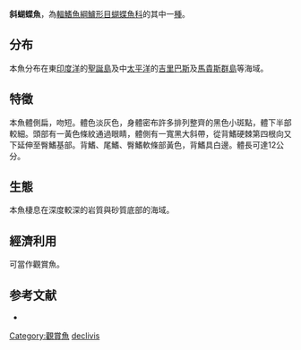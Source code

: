 {{Speciesbox
| name = 斜蝴蝶魚
| image =
| status = LC
| status_system = iucn3.1
| genus = Chaetodon
| species = declivis
| authority = {{le|Randall|John Ernest Randall}}, 1975
| synonyms = 
}}
'''斜蝴蝶魚'''，為[[輻鰭魚綱|輻鰭魚綱]][[鱸形目|鱸形目]][[蝴蝶魚科|蝴蝶魚科]]的其中一[[種|種]]。

==分布==
本魚分布在東[[印度洋|印度洋]]的[[聖誕島|聖誕島]]及中[[太平洋|太平洋]]的[[吉里巴斯|吉里巴斯]]及[[馬貴斯群島|馬貴斯群島]]等海域。

==特徵==
本魚體側扁，吻短。體色淡灰色，身體密布許多排列整齊的黑色小斑點，體下半部較細。頭部有一黃色條紋通過眼睛，體側有一寬黑大斜帶，從背鰭硬棘第四根向又下延伸至臀鰭基部。背鰭、尾鰭、臀鰭軟條部黃色，背鰭具白邊。體長可達12公分。

==生態==
本魚棲息在深度較深的岩質與砂質底部的海域。

==經濟利用==
可當作觀賞魚。

==参考文献==
*{{FishBase_species|genus=Chaetodon|species=declivis|year=2011|month=12}}
{{Taxonbar|from=Q1054777}}

[[Category:觀賞魚|Category:觀賞魚]]
[[Category:蝴蝶魚屬|declivis]]